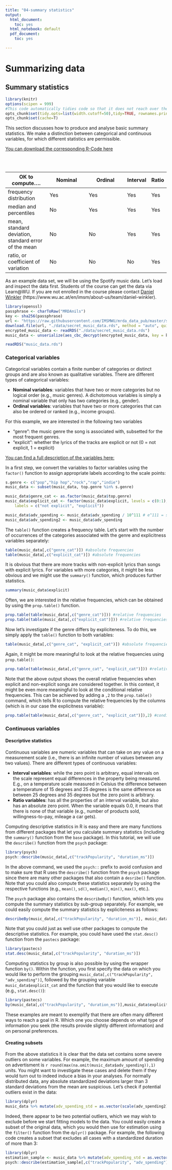 ```yaml
---
title: "04-summary statistics"
output:
  html_document:
    toc: yes
  html_notebook: default
  pdf_document:
    toc: yes

---
```

# Summarizing data

## Summary statistics

```r
library(knitr)
options(scipen = 999)
#This code automatically tidies code so that it does not reach over the page
opts_chunk$set(tidy.opts=list(width.cutoff=50),tidy=TRUE, rownames.print = FALSE, rows.print = 10)
opts_chunk$set(cache=T)
```

This section discusses how to produce and analyse basic summary statistics. We make a distinction between categorical and continuous variables, for which different statistics are permissible.

[You can download the corresponding R-Code here](./Code/04-basic_statistics.R)


<br>
<br>

OK to compute....	 | Nominal	 | Ordinal	 | Interval	 | Ratio
------------- | ------------- | ------------- | --- | ---
frequency distribution  | Yes  | Yes  | Yes  | Yes
median and percentiles  | No  | Yes  | Yes  | Yes
mean, standard deviation, standard error of the mean | No  | No  | Yes  | Yes
ratio, or coefficient of variation  | No  | No  | No  | Yes

As an example data set, we will be using the Spotify music data. Let's load and inspect the data first. Students of the course can get the data via Learn\@WU. If you are not enrolled in the course please contact [Daniel Winkler](https://www.wu.ac.at/en/imsm/about-us/team/daniel-winkler) (https://www.wu.ac.at/en/imsm/about-us/team/daniel-winkler).

```r
library(openssl)
passphrase <- charToRaw("MRDAnils")
key <- sha256(passphrase)
url <- "https://raw.githubusercontent.com/IMSMWU/mrda_data_pub/master/secret-music_data.rds"
download.file(url, "./data/secret_music_data.rds", method = "auto", quiet=FALSE)
encrypted_music_data <- readRDS("./data/secret_music_data.rds")
music_data <- unserialize(aes_cbc_decrypt(encrypted_music_data, key = key))
```


```r
readRDS("music_data.rds")
```
### Categorical variables

Categorical variables contain a finite number of categories or distinct groups and are also known as qualitative variables. There are different types of categorical variables:

* **Nominal variables**: variables that have two or more categories but no logical order (e.g., music genres). A dichotomous variables is simply a nominal variable that only has two categories (e.g., gender).
* **Ordinal variables**: variables that have two or more categories that can also be ordered or ranked (e.g., income groups).

For this example, we are interested in the following two variables

* "genre": the music genre the song is associated with, subsetted for the most frequent genres.  
* "explicit": whether the lyrics of the tracks are explicit or not (0 = not explicit, 1 = explicit)

[You can find a full description of the variables here:](https://developer.spotify.com/documentation/web-api/reference/personalization/get-users-top-artists-and-tracks/) 

In a first step, we convert the variables to factor variables using the ```factor()``` function to assign appropriate labels according to the scale points:

```r
s.genre <- c("pop","hip hop","rock","rap","indie")
music_data <- subset(music_data, top.genre %in% s.genre)

music_data$genre_cat <- as.factor(music_data$top.genre)
music_data$explicit_cat <- factor(music_data$explicit, levels = c(0:1), 
    labels = c("not explicit", "explicit"))

music_data$adv_spending <- music_data$adv_spending / 10^111 # e^111 = scaling factor for specific outliers
music_data$adv_spending2 <- music_data$adv_spending
```

The ```table()``` function creates a frequency table. Let's start with the number of occurrences of the categories associated with the genre and explicitness variables separately:

```r
table(music_data[,c("genre_cat")]) #absolute frequencies
table(music_data[,c("explicit_cat")]) #absolute frequencies
```

It is obvious that there are more tracks with non-explicit lyrics than songs with explicit lyrics. For variables with more categories, it might be less obvious and we might use the ```summary()``` function, which produces further statistics. 

```r
summary(music_data$explicit)
```

Often, we are interested in the relative frequencies, which can be obtained by using the ```prop.table()``` function.

```r
prop.table(table(music_data[,c("genre_cat")])) #relative frequencies
prop.table(table(music_data[,c("explicit_cat")])) #relative frequencies
```

Now let's investigate if the genre differs by expliciteness. To do this, we simply apply the ```table()``` function to both variables:

```r
table(music_data[,c("genre_cat", "explicit_cat")]) #absolute frequencies
```

Again, it might be more meaningful to look at the relative frequencies using ```prop.table()```:

```r
prop.table(table(music_data[,c("genre_cat", "explicit_cat")])) #relative frequencies
```

Note that the above output shows the overall relative frequencies when explicit and non-explicit songs are considered together. In this context, it might be even more meaningful to look at the conditional relative frequencies. This can be achieved by adding a ```,2``` to the ```prop.table()``` command, which tells R to compute the relative frequencies by the columns (which is in our case the explicitness variable): 

```r
prop.table(table(music_data[,c("genre_cat", "explicit_cat")]),2) #conditional relative frequencies
```

### Continuous variables

#### Descriptive statistics

Continuous variables are numeric variables that can take on any value on a measurement scale (i.e., there is an infinite number of values between any two values). There are different types of continuous variables:

* **Interval variables**: while the zero point is arbitrary, equal intervals on the scale represent equal differences in the property being measured. E.g., on a temperature scale measured in Celsius the difference between a temperature of 15 degrees and 25 degrees is the same difference as between 25 degrees and 35 degrees but the zero point is arbitrary. 
* **Ratio variables**: has all the properties of an interval variable, but also has an absolute zero point. When the variable equals 0.0, it means that there is none of that variable (e.g., number of products sold, willingness-to-pay, mileage a car gets). 

Computing descriptive statistics in R is easy and there are many functions from different packages that let you calculate summary statistics (including the ```summary()``` function from the ```base``` package). In this tutorial, we will use the ```describe()``` function from the ```psych``` package:

```r
library(psych)
psych::describe(music_data[,c("trackPopularity", "duration_ms")])
```

In the above command, we used the ```psych::``` prefix to avoid confusion and to make sure that R uses the ```describe()``` function from the ```psych``` package since there are many other packages that also contain a ```desribe()``` function. Note that you could also compute these statistics separately by using the respective functions (e.g., ```mean()```, ```sd()```, ```median()```, ```min()```, ```max()```, etc.). 

The ```psych``` package also contains the ```describeBy()``` function, which lets you compute the summary statistics by sub-group separately. For example, we could easily compute the summary statistics by expliciteness as follows: 

```r
describeBy(music_data[,c("trackPopularity", "duration_ms")], music_data$explicit_cat)
```

Note that you could just as well use other packages to compute the descriptive statistics. For example, you could have used the ```stat.desc()``` function from the ```pastecs``` package:

```r
library(pastecs)
stat.desc(music_data[,c("trackPopularity", "duration_ms")])
```

Computing statistics by group is also possible by using the wrapper function ```by()```. Within the function, you first specify the data on which you would like to perform the grouping ```music_data[,c("trackPopularity", "adv_spending")]```, followed by the grouping variable ```music_data$explicit_cat``` and the function that you would like to execute (e.g., ```stat.desc()```):

```r
library(pastecs)
by(music_data[,c("trackPopularity", "duration_ms")],music_data$explicit_cat,stat.desc)
```

These examples are meant to exemplify that there are often many different ways to reach a goal in R. Which one you choose depends on what type of information you seek (the results provide slightly different information) and on personal preferences.

#### Creating subsets

From the above statistics it is clear that the data set contains some severe outliers on some variables. For example, the maximum amount of spending on advertisment is `r round(max(na.omit(music_data$adv_spending)),1)` units. You might want to investigate these cases and delete them if they would turn out to indeed induce a bias in your analyses. For normally distributed data, any absolute standardized deviations larger than 3 standard deviations from the mean are suspicious. Let's check if potential outliers exist in the data:

```r
library(dplyr)
music_data %>% mutate(adv_spending_std = as.vector(scale(adv_spending2))) %>% filter(abs(adv_spending_std) > 3) %>% select(id, trackName, adv_spending, adv_spending_std)
```

Indeed, there appear to be two potential outliers, which we may wish to exclude before we start fitting models to the data. You could easily create a subset of the original data, which you would then use for estimation using the ```filter()``` function from the ```dplyr()``` package. For example, the following code creates a subset that excludes all cases with a standardized duration of more than 3: 

```r
library(dplyr)
estimation_sample <- music_data %>% mutate(adv_spending_std = as.vector(scale(adv_spending))) %>% filter(abs(adv_spending_std) < 3)
psych::describe(estimation_sample[,c("trackPopularity", "adv_spending")])
```

